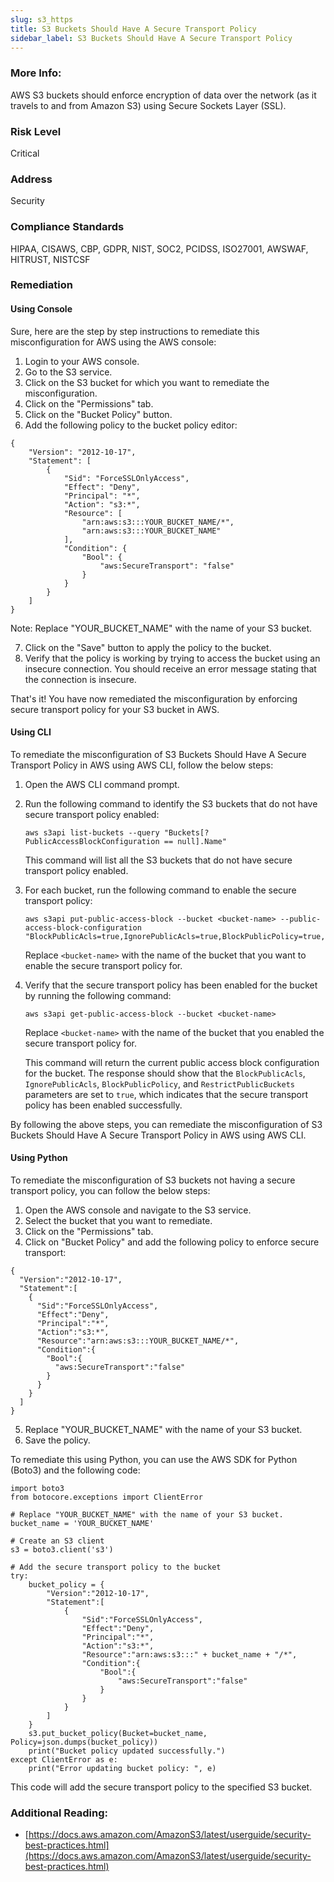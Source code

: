```yaml
---
slug: s3_https
title: S3 Buckets Should Have A Secure Transport Policy
sidebar_label: S3 Buckets Should Have A Secure Transport Policy
---
```


### More Info:

AWS S3 buckets should enforce encryption of data over the network (as it travels to and from Amazon S3) using Secure Sockets Layer (SSL).

### Risk Level

Critical

### Address

Security

### Compliance Standards

HIPAA, CISAWS, CBP, GDPR, NIST, SOC2, PCIDSS, ISO27001, AWSWAF, HITRUST, NISTCSF

### Remediation

#### Using Console

Sure, here are the step by step instructions to remediate this misconfiguration for AWS using the AWS console:

1. Login to your AWS console.
2. Go to the S3 service.
3. Click on the S3 bucket for which you want to remediate the misconfiguration.
4. Click on the "Permissions" tab.
5. Click on the "Bucket Policy" button.
6. Add the following policy to the bucket policy editor:

```
{
    "Version": "2012-10-17",
    "Statement": [
        {
            "Sid": "ForceSSLOnlyAccess",
            "Effect": "Deny",
            "Principal": "*",
            "Action": "s3:*",
            "Resource": [
                "arn:aws:s3:::YOUR_BUCKET_NAME/*",
                "arn:aws:s3:::YOUR_BUCKET_NAME"
            ],
            "Condition": {
                "Bool": {
                    "aws:SecureTransport": "false"
                }
            }
        }
    ]
}
```

Note: Replace "YOUR_BUCKET_NAME" with the name of your S3 bucket.

7. Click on the "Save" button to apply the policy to the bucket.
8. Verify that the policy is working by trying to access the bucket using an insecure connection. You should receive an error message stating that the connection is insecure.

That's it! You have now remediated the misconfiguration by enforcing secure transport policy for your S3 bucket in AWS.

#### Using CLI

To remediate the misconfiguration of S3 Buckets Should Have A Secure Transport Policy in AWS using AWS CLI, follow the below steps:

1. Open the AWS CLI command prompt.
2. Run the following command to identify the S3 buckets that do not have secure transport policy enabled:

   ```
   aws s3api list-buckets --query "Buckets[?PublicAccessBlockConfiguration == null].Name"
   ```
   
   This command will list all the S3 buckets that do not have secure transport policy enabled.

3. For each bucket, run the following command to enable the secure transport policy:

   ```
   aws s3api put-public-access-block --bucket <bucket-name> --public-access-block-configuration "BlockPublicAcls=true,IgnorePublicAcls=true,BlockPublicPolicy=true,RestrictPublicBuckets=true"
   ```
   
   Replace `<bucket-name>` with the name of the bucket that you want to enable the secure transport policy for.

4. Verify that the secure transport policy has been enabled for the bucket by running the following command:

   ```
   aws s3api get-public-access-block --bucket <bucket-name>
   ```
   
   Replace `<bucket-name>` with the name of the bucket that you enabled the secure transport policy for.

   This command will return the current public access block configuration for the bucket. The response should show that the `BlockPublicAcls`, `IgnorePublicAcls`, `BlockPublicPolicy`, and `RestrictPublicBuckets` parameters are set to `true`, which indicates that the secure transport policy has been enabled successfully.

By following the above steps, you can remediate the misconfiguration of S3 Buckets Should Have A Secure Transport Policy in AWS using AWS CLI.

#### Using Python

To remediate the misconfiguration of S3 buckets not having a secure transport policy, you can follow the below steps:

1. Open the AWS console and navigate to the S3 service.
2. Select the bucket that you want to remediate.
3. Click on the "Permissions" tab.
4. Click on "Bucket Policy" and add the following policy to enforce secure transport:

```
{
  "Version":"2012-10-17",
  "Statement":[
    {
      "Sid":"ForceSSLOnlyAccess",
      "Effect":"Deny",
      "Principal":"*",
      "Action":"s3:*",
      "Resource":"arn:aws:s3:::YOUR_BUCKET_NAME/*",
      "Condition":{
        "Bool":{
          "aws:SecureTransport":"false"
        }
      }
    }
  ]
}
```

5. Replace "YOUR_BUCKET_NAME" with the name of your S3 bucket.
6. Save the policy.

To remediate this using Python, you can use the AWS SDK for Python (Boto3) and the following code:

```
import boto3
from botocore.exceptions import ClientError

# Replace "YOUR_BUCKET_NAME" with the name of your S3 bucket.
bucket_name = 'YOUR_BUCKET_NAME'

# Create an S3 client
s3 = boto3.client('s3')

# Add the secure transport policy to the bucket
try:
    bucket_policy = {
        "Version":"2012-10-17",
        "Statement":[
            {
                "Sid":"ForceSSLOnlyAccess",
                "Effect":"Deny",
                "Principal":"*",
                "Action":"s3:*",
                "Resource":"arn:aws:s3:::" + bucket_name + "/*",
                "Condition":{
                    "Bool":{
                        "aws:SecureTransport":"false"
                    }
                }
            }
        ]
    }
    s3.put_bucket_policy(Bucket=bucket_name, Policy=json.dumps(bucket_policy))
    print("Bucket policy updated successfully.")
except ClientError as e:
    print("Error updating bucket policy: ", e)
```

This code will add the secure transport policy to the specified S3 bucket.

### Additional Reading:

- [https://docs.aws.amazon.com/AmazonS3/latest/userguide/security-best-practices.html](https://docs.aws.amazon.com/AmazonS3/latest/userguide/security-best-practices.html) 

